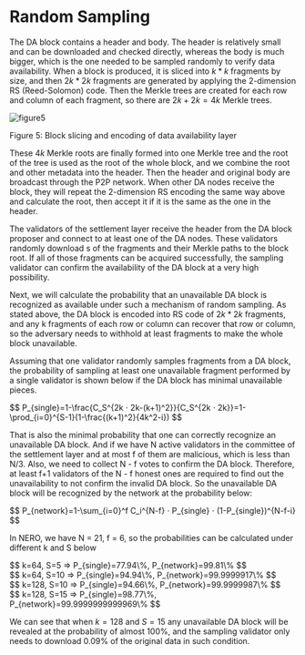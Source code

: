 # Random Sampling

The DA block contains a header and body. The header is relatively small and can be downloaded and checked directly, whereas the body is much bigger, which is the one needed to be sampled randomly to verify data availability. When a block is produced, it is sliced into $k * k$ fragments by size, and then $2k * 2k$ fragments are generated by applying the 2-dimension RS (Reed-Solomon) code. Then the Merkle trees are created for each row and column of each fragment, so there are $2k + 2k = 4k$ Merkle trees.
<div style={{ height: '2rem' }} />
<div style={{ textAlign: 'center' }}>
  <img src="/assets/learn/figure5.png" alt="figure5" />
  <p style={{ fontStyle: 'italic' }}>Figure 5: Block slicing and encoding of data availability layer</p>
</div>

These $4k$ Merkle roots are finally formed into one Merkle tree and the root of the tree is used as the root of the whole block, and we combine the root and other metadata into the header. Then the header and original body are broadcast through the P2P network. When other DA nodes receive the block, they will repeat the 2-dimension RS encoding the same way above and calculate the root, then accept it if it is the same as the one in the header.

The validators of the settlement layer receive the header from the DA block proposer and connect to at least one of the DA nodes. These validators randomly download s of the fragments and their Merkle paths to the block root. If all of those fragments can be acquired successfully, the sampling validator can confirm the availability of the DA block at a very high possibility.

Next, we will calculate the probability that an unavailable DA block is recognized as available under such a mechanism of random sampling. As stated above, the DA block is encoded into RS code of $2k * 2k$ fragments, and any k fragments of each row or column can recover that row or column, so the adversary needs to withhold at least fragments to make the whole block unavailable.

Assuming that one validator randomly samples  fragments from a DA block, the probability of sampling at least one unavailable fragment performed by a single validator is shown below if the DA block has minimal unavailable pieces.

<div style={{ height: '2rem' }} />
<div style={{ textAlign: 'center' }}>
  $$ P_{single}=1-\frac{C_S^{2k ⋅ 2k-(k+1)^2}}{C_S^{2k ⋅ 2k}}=1-\prod_{i=0}^{S-1}(1-\frac{(k+1)^2}{4k^2-i}) $$
</div>

That is also the minimal probability that one can correctly recognize an unavailable DA block. And if we have N active validators in the committee of the settlement layer and at most f of them are malicious, which is less than N/3. Also, we need to collect N - f votes to confirm the DA block. Therefore, at least f+1 validators of the N - f honest ones are required to find out the unavailability to not confirm the invalid DA block. So the unavailable DA block will be recognized by the network at the probability below:

<div style={{ height: '2rem' }} />
<div style={{ textAlign: 'center' }}>
  $$ P_{network}=1-\sum_{i=0}^f C_i^{N-f} ⋅ P_{single} ⋅ (1-P_{single})^{N-f-i} $$
</div>

In NERO, we have N = 21, f = 6, so the probabilities can be calculated under different k and S below

<div style={{ height: '2rem' }} />
<div style={{ textAlign: 'center' }}>
  $$ k=64, S=5 ⇒ P_{single}=77.94\%, P_{network}=99.81\% $$
</div>

<div style={{ height: '2rem' }} />
<div style={{ textAlign: 'center' }}>
  $$ k=64, S=10 ⇒ P_{single}=94.94\%, P_{network}=99.9999917\% $$
</div>

<div style={{ height: '2rem' }} />
<div style={{ textAlign: 'center' }}>
  $$ k=128, S=10 ⇒ P_{single}=94.66\%, P_{network}=99.9999987\% $$
</div>

<div style={{ height: '2rem' }} />
<div style={{ textAlign: 'center' }}>
  $$ k=128, S=15 ⇒ P_{single}=98.77\%, P_{network}=99.9999999999969\% $$
</div>

We can see that when $k = 128$ and $S = 15$ any unavailable DA block will be revealed at the probability of almost 100%, and the sampling validator only needs to download 0.09% of the original data in such condition.